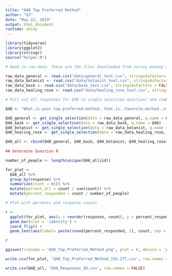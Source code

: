 ```yaml
---
title: "Q48 Top Preferred Method"
author: "DJ"
date: "May 22, 2019"
output: html_document
runtime: shiny
---
```


```r
library(tidyverse)
library(ggplot2)
library(stringr)
source("helper.R")
```

```r
# Read in raw data. These are the files downloaded from survey monkey saved as a .csv

raw_data_general <- read.csv("data/general_text.csv", stringsAsFactors = FALSE)
raw_data_botanist <- read.csv("data/botanist_text.csv", stringsAsFactors = FALSE)
raw_data_bask <- read.csv("data/bask_text.csv", stringsAsFactors = FALSE)
raw_data_healing_rose <- read.csv("data/healing_rose_text.csv", stringsAsFactors = FALSE)
```

```r
# Pull out all responses for Q48 (a single selection question) and combine

Q48 <- "What.is.your.top.preferred.method..that.is..favorite.method..of.using.cannabis...Please.select.one."

Q48_general <- get_single_selection(data = raw_data_general, q.name = Q48)
Q48_bask <- get_single_selection(data = raw_data_bask, q.name = Q48)
Q48_botanist <- get_single_selection(data = raw_data_botanist, q.name = Q48)
Q48_healing_rose <- get_single_selection(data = raw_data_healing_rose, q.name = Q48)

Q48_all <- rbind(Q48_general, Q48_bask, Q48_botanist, Q48_healing_rose)
  
## Determine Question N

number_of_people <- length(unique(Q48_all$id))

```

```r

for_plot <- 
  Q48_all %>%
  group_by(response) %>%
  summarize(count = n()) %>%
  mutate(percent_all = count / sum(count)) %>%
  mutate(percent_responded = count / number_of_people)

```

```r
# Plot with percents and response counts

r <- 
  ggplot(for_plot, aes(x = reorder(response, count), y = percent_responded)) +
  geom_bar(stat = 'identity') +
  coord_flip() +
  geom_text(aes(label= paste(round(percent_responded, 2), count, sep = "***")))

r

```

```r

ggsave(filename = 'Q48_Top_Preferred_Method.png', plot = r, device = 'png')

write.csv(for_plot, 'Q48_Top_Preferred_Method_155.277.csv', row.names = FALSE)

write.csv(Q48_all, 'Q48_Responses_ID.csv', row.names = FALSE)

```
